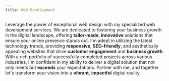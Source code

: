 ```yaml
---
title: Web Development
---
```

Leverage the power of exceptional web design with my specialized web development services. 
We are dedicated to fostering your business growth in the digital landscape, offering __tailor-made__, __innovative__ solutions that ensure your online presence stands out. 
I'm adept in utilizing the latest technology trends, providing __responsive__, __SEO-friendly__, and aesthetically appealing websites that drive __customer engagement__ and __business growth__. 
With a rich portfolio of successfully completed projects across various industries, I'm confident in my ability to deliver a digital solution that not only meets but __exceeds__ your expectations. 
Partner with me, and together let's transform your vision into a __vibrant__, __impactful__ digital reality.